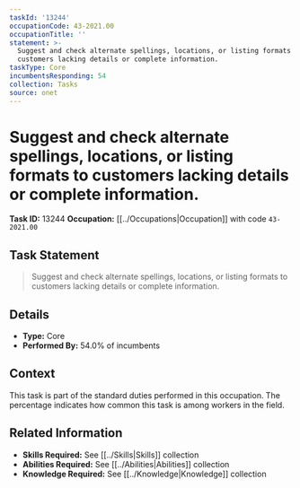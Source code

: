 ```yaml
---
taskId: '13244'
occupationCode: 43-2021.00
occupationTitle: ''
statement: >-
  Suggest and check alternate spellings, locations, or listing formats to
  customers lacking details or complete information.
taskType: Core
incumbentsResponding: 54
collection: Tasks
source: onet
---
```

# Suggest and check alternate spellings, locations, or listing formats to customers lacking details or complete information.

**Task ID:** 13244
**Occupation:** [[../Occupations|Occupation]] with code `43-2021.00`

## Task Statement

> Suggest and check alternate spellings, locations, or listing formats to customers lacking details or complete information.

## Details

- **Type:** Core
- **Performed By:** 54.0% of incumbents

## Context

This task is part of the standard duties performed in this occupation. The percentage indicates how common this task is among workers in the field.

## Related Information

- **Skills Required:** See [[../Skills|Skills]] collection
- **Abilities Required:** See [[../Abilities|Abilities]] collection
- **Knowledge Required:** See [[../Knowledge|Knowledge]] collection
